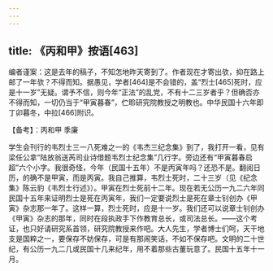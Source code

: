 ```yaml
---
---
---
```

title: 《丙和甲》按语[463]
---




编者谨案：这是去年的稿子，不知怎地昨天寄到了。作者现在才寄出欤，抑在路上邮了一年欤？不得而知。据愚见，学者[464]是不会错的，盖“烈士[465]死时，应是十一岁”无疑。谓予不信，则今年“正法”的乱党，不有十二三岁者乎？但确否亦不得而知，一切仍当于“甲寅暮春”，伫聆研究院教授之明教也。中华民国十六年即丁卯暮冬，中拉[466]附识。





【备考】：丙和甲 季廉


学生会刊行的韦烈士三一八死难之一的《韦杰三纪念集》到了，我打开一看，见有梁任公拿“陆放翁送芮司业诗借题韦烈士纪念集”几行字。旁边还有“甲寅暮春启超”六个小字。我很奇怪，今年（民国十五年）不是丙寅年吗？还恐不是。翻阅日历，的确不是甲寅，而是丙寅。我自己推算，韦烈士死时，二十三岁（见《纪念集》陈云豹《韦烈士行述》）。甲寅在烈士死前十二年。现在若无公历一九二六年同民国十五年来证明烈士是死在丙寅年，我们一定要说烈士是死在章士钊创办《甲寅》杂志那一年了。这样一算，烈士死时，应是十一岁。我们还可以说章士钊创办《甲寅》杂志的那年，同时在段执政手下作教育总长，或司法总长。——这个考证，也只好请研究系首领，研究院教授来作吧。大人先生，学者博士们呵，天干地支是国粹之一，要保存不妨保存，可是有那闹笑话，不如不保存吧。文明的二十世纪，有公历一九二几或民国十几来纪年，用不着那些古董玩意了。民国十五年十一月。